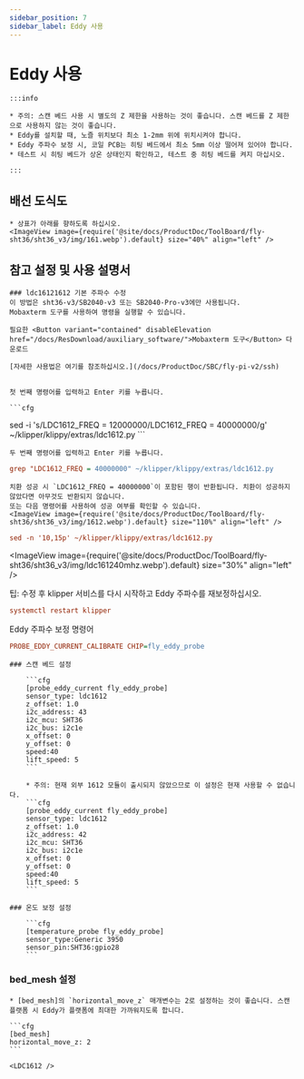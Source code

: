 ```yaml
---
sidebar_position: 7
sidebar_label: Eddy 사용
---
```



# Eddy 사용

    :::info

    * 주의: 스캔 베드 사용 시 별도의 Z 제한을 사용하는 것이 좋습니다. 스캔 베드를 Z 제한으로 사용하지 않는 것이 좋습니다.
    * Eddy를 설치할 때, 노즐 위치보다 최소 1-2mm 위에 위치시켜야 합니다.
    * Eddy 주파수 보정 시, 코일 PCB는 히팅 베드에서 최소 5mm 이상 떨어져 있어야 합니다.
    * 테스트 시 히팅 베드가 상온 상태인지 확인하고, 테스트 중 히팅 베드를 켜지 마십시오.

    :::

## 배선 도식도

    * 상표가 아래를 향하도록 하십시오.
    <ImageView image={require('@site/docs/ProductDoc/ToolBoard/fly-sht36/sht36_v3/img/161.webp').default} size="40%" align="left" />

## 참고 설정 및 사용 설명서

    ### ldc16121612 기본 주파수 수정
    이 방법은 sht36-v3/SB2040-v3 또는 SB2040-Pro-v3에만 사용됩니다.
    Mobaxterm 도구를 사용하여 명령을 실행할 수 있습니다.

    필요한 <Button variant="contained" disableElevation href="/docs/ResDownload/auxiliary_software/">Mobaxterm 도구</Button> 다운로드

    [자세한 사용법은 여기를 참조하십시오.](/docs/ProductDoc/SBC/fly-pi-v2/ssh)


    첫 번째 명령어를 입력하고 Enter 키를 누릅니다.

    ```cfg
sed -i 's/LDC1612_FREQ = 12000000/LDC1612_FREQ = 40000000/g' ~/klipper/klippy/extras/ldc1612.py
    ```

    두 번째 명령어를 입력하고 Enter 키를 누릅니다.
  ```cfg
grep "LDC1612_FREQ = 40000000" ~/klipper/klippy/extras/ldc1612.py
  ```
    치환 성공 시 `LDC1612_FREQ = 40000000`이 포함된 행이 반환됩니다. 치환이 성공하지 않았다면 아무것도 반환되지 않습니다.
    또는 다음 명령어를 사용하여 성공 여부를 확인할 수 있습니다.
    <ImageView image={require('@site/docs/ProductDoc/ToolBoard/fly-sht36/sht36_v3/img/1612.webp').default} size="110%" align="left" />
```cfg
sed -n '10,15p' ~/klipper/klippy/extras/ldc1612.py
```
   <ImageView image={require('@site/docs/ProductDoc/ToolBoard/fly-sht36/sht36_v3/img/ldc161240mhz.webp').default} size="30%" align="left" />

   팁: 수정 후 klipper 서비스를 다시 시작하고 Eddy 주파수를 재보정하십시오.
   ```cfg
   systemctl restart klipper
   ```
   Eddy 주파수 보정 명령어
   ```cfg
   PROBE_EDDY_CURRENT_CALIBRATE CHIP=fly_eddy_probe
   ```


    ### 스캔 베드 설정

        ```cfg
        [probe_eddy_current fly_eddy_probe]
        sensor_type: ldc1612
        z_offset: 1.0
        i2c_address: 43
        i2c_mcu: SHT36
        i2c_bus: i2c1e
        x_offset: 0
        y_offset: 0
        speed:40
        lift_speed: 5
        ```

        * 주의: 현재 외부 1612 모듈이 출시되지 않았으므로 이 설정은 현재 사용할 수 없습니다.
        ```cfg
        [probe_eddy_current fly_eddy_probe]
        sensor_type: ldc1612
        z_offset: 1.0
        i2c_address: 42
        i2c_mcu: SHT36
        i2c_bus: i2c1e
        x_offset: 0
        y_offset: 0
        speed:40
        lift_speed: 5
        ```

    ### 온도 보정 설정

        ```cfg
        [temperature_probe fly_eddy_probe]
        sensor_type:Generic 3950
        sensor_pin:SHT36:gpio28
        ```

### bed_mesh 설정

    * [bed_mesh]의 `horizontal_move_z` 매개변수는 2로 설정하는 것이 좋습니다. 스캔 플랫폼 시 Eddy가 플랫폼에 최대한 가까워지도록 합니다.

    ```cfg
    [bed_mesh]
    horizontal_move_z: 2
    ```

    <LDC1612 />